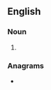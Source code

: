 ==English==

===Noun===
{{head|en|noun form}}

# {{plural of|en|fireworm}}

===Anagrams===
* {{anagrams|en|a=efimorrsw|wireforms}}